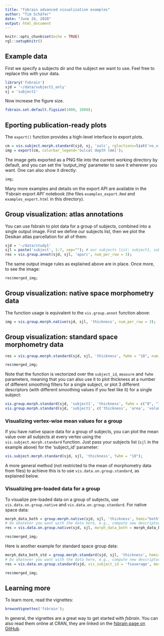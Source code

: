 ```yaml
---
title: "fsbrain advanced visualization examples"
author: "Tim Schäfer"
date: "June 24, 2020"
output: html_document
---
```


```r
knitr::opts_chunk$set(echo = TRUE)
rgl::setupKnitr()
```


## Example data

First we specify a subjects dir and the subject we want to use. Feel free to replace this with your data.

```r
library('fsbrain')
sjd = '~/data/subject1_only'
sj = 'subject1'
```


Now increase the figure size.

```r
fsbrain.set.default.figsize(1000, 1000);
```


## Eporting publication-ready plots

The `export()` function provides a high-level interface to export plots.

```r
cm = vis.subject.morph.standard(sjd, sj, 'sulc', rglactions=list('no_vis'=T));
img = export(cm, colorbar_legend='Sulcal depth [mm]');
```

The image gets exported as a PNG file into the current working directory by default, and you can set the 'output_img' parameter to save it wherever you want. One can also show it directly:

```r
img;
```

Many more examples and details on the export API are available in the 'Fsbrain export API' notebook (the files `examples_export.Rmd` and `examples_export.html` in this directory).

## Group visualization: atlas annotations

You can use fsbrain to plot data for a group of subjects, combined into a single output image. First we define our subjects list, then we plot the Desikan atlas parcellation for all of them:

```r
sjd = '~/data/study1'
sjl = paste('subject', 1:7, sep=""); # our subjects list: subject1, subject2, ... , subject7
res = vis.group.annot(sjd, sjl, 'aparc', num_per_row = 3);
```

The same output image rules as explained above are in place. Once more, to see the image:

```r
res$merged_img;
```

## Group visualization: native space morphometry data

The function usage is equivalent to the `vis.group.annot` function above:

```r
img = vis.group.morph.native(sjd, sjl, 'thickness', num_per_row = 3);
```

## Group visualization: standard space morphometry data

```r
res = vis.group.morph.standard(sjd, sjl, 'thickness', fwhm = "10", num_per_row = 3);
```

```r
res$merged_img;
```

Note that the function is vectorized over the `subject_id`, `measure` and `fwhm` parameters, meaning that you can also use it to plot thickness at a number of different smoothing filters for a single subject, or plot 3 different descriptors (with different smoothing values if you feel like it) for a single subject:

```r
vis.group.morph.standard(sjd, 'subject1', 'thickness', fwhm = c("0", "10", "20"), num_per_row = 3);
vis.group.morph.standard(sjd, 'subject1', c('thickness', 'area', 'volume'), fwhm = c("10", "10", "20"), num_per_row = 3);
```


### Visualizing vertex-wise mean values for a group

If you have native space data for a group of subjects, you can plot the mean value over all subjects at every vertex using the `vis.subject.morph.standard` function. Just pass your subjects list (`sjl` in the example above) for the 'subject_id' parameter:

```r
vis.subject.morph.standard(sjd, sjl, 'thickness', fwhm = "10");
```


A more general method (not restricted to the mean of morphometry data from files) to achieve this is to use `vis.data.on.group.standard`, as explained below.

### Visualizing pre-loaded data for a group

To visualize pre-loaded data on a group of subjects, use `vis.data.on.group.native` and `vis.data.on.group.standard`. For native space data:

```r
morph_data_both = group.morph.native(sjd, sjl, 'thickness', hemi="both");
# Do whatever you want with the data here, e.g., compute new descriptors.
res = vis.data.on.group.native(sjd, sjl, morph_data_both = morph_data_both);
```

```r
res$merged_img;
```

Here is another example for standard space group data:

```r
morph_data_both_std = group.morph.standard(sjd, sjl, 'thickness', hemi="both", fwhm = "5");
# Do whatever you want with the data here, e.g., compute new descriptors.
res = vis.data.on.group.standard(sjd, vis_subject_id = 'fsaverage', morph_data_both = morph_data_both_std);
```

```r
res$merged_img;
```


## Learning more

To learn more, read the vignettes:

```r
browseVignettes('fsbrain');
```

In general, the vignettes are a great way to get started with *fsbrain*. You can also read them online at CRAN, they are linked on the [fsbrain page on GitHub](https://github.com/dfsp-spirit/fsbrain).

